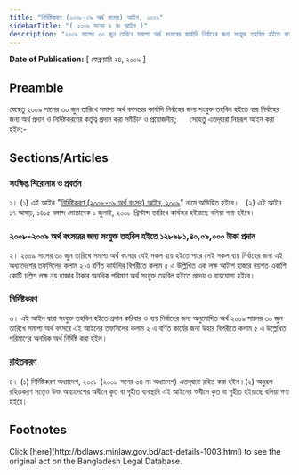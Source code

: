 ```yaml
---
title: "নির্দিষ্টকরণ (২০০৮-০৯ অর্থ বৎসর) আইন, ২০০৯"
sidebarTitle: "( ২০০৯ সনের ৪ নং আইন )"
description: "২০০৯ সালের ৩০ জুন তারিখে সমাপ্য অর্থ বৎসরের কার্যাদি নির্বাহের জন্য সংযুক্ত তহবিল হইতে ব্যয় নির্বাহের জন্য অর্থ প্রদান ও নির্দিষ্টকরণের কর্তৃত্ব প্রদানের উদ্দেশ্যে প্রণীত আইন।"
---
```


**Date of Publication:** [ ফেব্রুয়ারি ২৪, ২০০৯ ]

## Preamble

যেহেতু ২০০৯ সালের ৩০ জুন তারিখে সমাপ্য অর্থ বৎসরের কার্যাদি নির্বাহের জন্য সংযুক্ত তহবিল হইতে ব্যয় নির্বাহের জন্য অর্থ প্রদান ও নির্দিষ্টকরণের কর্তৃত্ব প্রদান করা সমীচীন ও প্রয়োজনীয়;      সেহেতু এতদ্‌দ্বারা নিম্নরূপ আইন করা হইল:-

## Sections/Articles

### সংক্ষিপ্ত শিরোনাম ও প্রবর্তন

১। (১) এই আইন "[নির্দিষ্টকরণ (২০০৮-০৯ অর্থ বৎসর) আইন, ২০০৯](/laws/act-1003 "নির্দিষ্টকরণ (২০০৮-০৯ অর্থ বৎসর) আইন, ২০০৯")" নামে অভিহিত হইবে।   (২) এই আইন ১৭ আষাঢ়, ১৪১৫ বঙ্গাব্দ মোতাবেক ১ জুলাই, ২০০৮ খ্রিস্টাব্দ তারিখে কার্যকর হইয়াছে বলিয়া গণ্য হইবে।

### ২০০৮-২০০৯ অর্থ বৎসরের জন্য সংযুক্ত তহবিল হইতে ১২৮৯৮১,৪০,০৯,০০০ টাকা প্রদান

২। ২০০৯ সালের ৩০ জুন তারিখে সমাপ্য অর্থ বৎসরে যেই সকল ব্যয় হইতে পারে সেই সকল ব্যয় নির্বাহের জন্য এই অধ্যাদেশের তফসিলের কলাম ২ এ বর্ণিত কার্যাদির বিপরীতে কলাম ৫ এ উল্লিখিত এক লক্ষ আটাশ হাজার নয়শত একাশি কোটি চল্লিশ লক্ষ নয় হাজার টাকার অনধিক পরিমাণ অর্থ সংযুক্ত তহবিল হইতে প্রদেয় ও ব্যয়যোগ্য হইবে।

### নির্দিষ্টকরণ

৩। এই আইন দ্বারা সংযুক্ত তহবিল হইতে প্রদান করিবার ও ব্যয় নির্বাহের জন্য অনুমোদিত অর্থ ২০০৯ সালের ৩০ জুন তারিখে সমাপ্য অর্থ বৎসরে এই আইনের তফসিলের কলাম ২ এ বর্ণিত কার্যের জন্য উহার বিপরীতে কলাম ৫ এ উল্লেখিত পরিমাণের অনধিক অর্থ নির্দিষ্ট করা হইল।

### রহিতকরণ

৪। (১) নির্দিষ্টকরণ অধ্যাদেশ, ২০০৮ (২০০৮ সনের ৩৪ নং অধ্যাদেশ) এতদ্‌দ্বারা রহিত করা হইল।(২) অনুরূপ রহিতকরণ সত্ত্বেও উক্ত অধ্যাদেশের অধীনে কৃত বা গৃহীত ব্যবস্থাদি এই আইনের অধীনে কৃত বা গৃহীত হইয়াছে বলিয়া গণ্য হইবে।

## Footnotes

<Note>
  Click [here](http://bdlaws.minlaw.gov.bd/act-details-1003.html) to see the original act on the Bangladesh Legal Database.
</Note>
